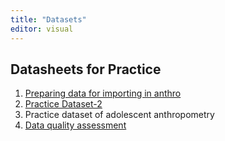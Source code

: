 ```yaml
---
title: "Datasets"
editor: visual
---
```


## Datasheets for Practice

1.  [Preparing data for importing in anthro](https://github.com/drpakhare/Workshop-NDA/blob/master/datasets_practice/dataset_preparation.xlsx)
2.  [Practice Dataset-2](https://github.com/drpakhare/Workshop-NDA/blob/master/datasets_practice/dataset_practice_2.csv)
3.  Practice dataset of adolescent anthropometry
4.  [Data quality assessment](https://github.com/drpakhare/Workshop-NDA/blob/master/datasets_practice/dataset_quality.xlsx)
